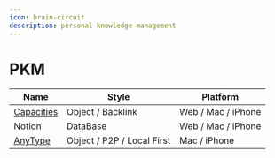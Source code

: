 ```yaml
---
icon: brain-circuit
description: personal knowledge management
---
```


# PKM

| Name                                 | Style                      | Platform           |
| ------------------------------------ | -------------------------- | ------------------ |
| [Capacities](https://capacities.io/) | Object / Backlink          | Web / Mac / iPhone |
| Notion                               | DataBase                   | Web / Mac / iPhone |
| [AnyType](https://anytype.io/)       | Object / P2P / Local First | Mac / iPhone       |
